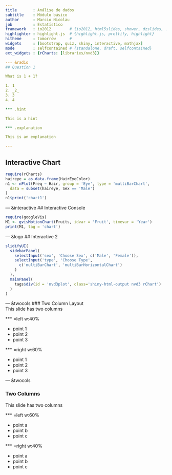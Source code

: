 ```yaml
---
title       : Análise de dados 
subtitle    : Módulo básico
author      : Marcio Nicolau
job         : Estatístico
framework   : io2012        # {io2012, html5slides, shower, dzslides, ...}
highlighter : highlight.js  # {highlight.js, prettify, highlight}
hitheme     : tomorrow      # 
widgets     : [bootstrap, quiz, shiny, interactive, mathjax]            # {mathjax, quiz, bootstrap}
mode        : selfcontained # {standalone, draft, selfcontained}
ext_widgets : {rCharts: [libraries/nvd3]}

--- &radio
## Question 1

What is 1 + 1?

1. 1
2. _2_
3. 3
4. 4

*** .hint

This is a hint

*** .explanation

This is an explanation

---
```

## Interactive Chart
```r
require(rCharts)
haireye = as.data.frame(HairEyeColor)
n1 <- nPlot(Freq ~ Hair, group = 'Eye', type = 'multiBarChart',
  data = subset(haireye, Sex == 'Male')
)
n1$print('chart1')
```

--- &interactive
## Interactive Console

```r
require(googleVis)
M1 <- gvisMotionChart(Fruits, idvar = 'Fruit', timevar = 'Year')
print(M1, tag = 'chart')
```


--- &logo
## Interactive 2
```r
slidifyUI(
  sidebarPanel(
    selectInput('sex', 'Choose Sex', c('Male', 'Female')),
    selectInput('type', 'Choose Type',
      c('multiBarChart', 'multiBarHorizontalChart')
    )
  ),
  mainPanel(
    tags$div(id = 'nvd3plot', class='shiny-html-output nvd3 rChart')
  )
)
```

--- &twocols
### Two Column Layout   
This slide has two columns
    
*** =left w:40%
    
- point 1
- point 2
- point 3
    
*** =right w:60%

- point 1
- point 2
- point 3

--- &twocols

### Two Columns

This slide has two columns

*** =left w:60%

- point a
- point b
- point c

*** =right w:40%

- point a
- point b
- point c

